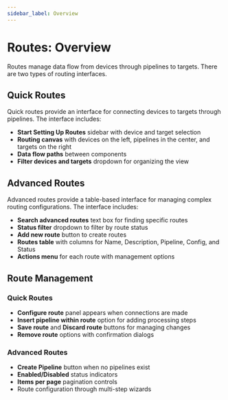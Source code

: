```yaml
---
sidebar_label: Overview
---
```


# Routes: Overview

Routes manage data flow from devices through pipelines to targets. There are two types of routing interfaces.

## Quick Routes

Quick routes provide an interface for connecting devices to targets through pipelines. The interface includes:

- **Start Setting Up Routes** sidebar with device and target selection
- **Routing canvas** with devices on the left, pipelines in the center, and targets on the right
- **Data flow paths** between components
- **Filter devices and targets** dropdown for organizing the view

## Advanced Routes

Advanced routes provide a table-based interface for managing complex routing configurations. The interface includes:

- **Search advanced routes** text box for finding specific routes
- **Status filter** dropdown to filter by route status
- **Add new route** button to create routes
- **Routes table** with columns for Name, Description, Pipeline, Config, and Status
- **Actions menu** for each route with management options

## Route Management

### Quick Routes

- **Configure route** panel appears when connections are made
- **Insert pipeline within route** option for adding processing steps
- **Save route** and **Discard route** buttons for managing changes
- **Remove route** options with confirmation dialogs

### Advanced Routes

- **Create Pipeline** button when no pipelines exist
- **Enabled/Disabled** status indicators
- **Items per page** pagination controls
- Route configuration through multi-step wizards
